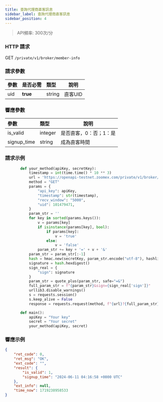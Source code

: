 ```yaml
---
title: 查詢代理商直客訊息
sidebar_label: 查詢代理商直客訊息
sidebar_position: 4
---
```


> API頻率: 300次/分

### HTTP 請求
GET `/private/v1/broker/member-info`

### 請求參數
| 參數 | 是否必需 | 類型 | 說明|
|:----- |:-------|:-----|------ |
|uid |**true** |string |直客UID|

### 響應參數
| 參數 | 類型 | 說明|
|:----- |:-----|----- |
|is_valid |integer| 是否直客，0：否；1：是|
|signup_time |string| 成為直客時間|

### 請求示例

```python
       def your_method(apiKey, secretKey):
           timestamp = int(time.time() * 10 ** 3)
           url = 'https://openapi-testnet.zoomex.com/private/v1/broker/member-info'
           method = "GET"
           params = {
               "api_key": apiKey,
               "timestamp": str(timestamp),
               "recv_window": "5000",
               "uid": 101479471,
           }
           param_str = ''
           for key in sorted(params.keys()):
               v = params[key]
               if isinstance(params[key], bool):
                   if params[key]:
                       v = 'true'
                   else:
                       v = 'false'
               param_str += key + '=' + v + '&'
           param_str = param_str[:-1]
           hash = hmac.new(secretKey, param_str.encode("utf-8"), hashlib.sha256)
           signature = hash.hexdigest()
           sign_real = {
               "sign": signature
           }
           param_str = quote_plus(param_str, safe="=&")
           full_param_str = f"{param_str}&sign={sign_real['sign']}"
           urllib3.disable_warnings()
           s = requests.session()
           s.keep_alive = False
           response = requests.request(method, f"{url}?{full_param_str}", verify=False)

       def main():
           apiKey = "Your key"
           secret = "Your secret"
           your_method(apiKey, secret)

```

### 響應示例

```json
{
    "ret_code": 0,
    "ret_msg": "OK",
    "ext_code": "",
    "result": {
        "is_valid": 1,
        "signup_time": "2024-06-11 04:16:58 +0000 UTC"
    },
    "ext_info": null,
    "time_now": 1719238958533
}
```
